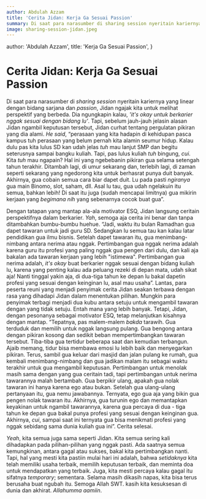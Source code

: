 ```yaml
---
author: Abdulah Azzam
title: 'Cerita Jidan: Kerja Ga Sesuai Passion'
summary: Di saat para narasumber di sharing session nyeritain kariernya yang linear dengan bidang sarjana dan passion, Jidan ngajak kita untuk melihat perspektif yang berbeda. Dia ngungkapin kalau, 'it's okay untuk berkarier nggak sesuai dengan bidang lu'
image: sharing-session-jidan.jpeg
---
```



  author: 'Abdulah Azzam',
  title: 'Kerja Ga Sesuai Passion',
}

# Cerita Jidan: Kerja Ga Sesuai Passion

<div style={{marginBottom: '1rem'}}>
  <NextImage objectFit="cover" width="600" height="600" src="/images/sharing-session-jidan.jpeg" alt="Foto close up Jidan abis cukur rambut sambil tersenyum"/>
</div>

Di saat para narasumber di _sharing session_ nyeritain kariernya yang linear dengan bidang sarjana dan _passion_, Jidan ngajak kita untuk melihat perspektif yang berbeda. Dia ngungkapin kalau, _'it's okay untuk berkarier nggak sesuai dengan bidang lu'_. Tapi, sebelum jauh-jauh jelasin alasan Jidan ngambil keputusan tersebut, Jidan curhat tentang pergulatan pikiran yang dia alami. _He said_, “perasaan yang kita hadapin di kehidupan pasca kampus tuh perasaan yang belum pernah kita alamin seumur hidup. Kalau dulu pas kita lulus SD kan udah jelas _tuh_ mau lanjut SMP dan begitu seterusnya sampai bangku kuliah. Tapi, pas lulus kuliah _tuh_ bingung, _cui_. Kita _tuh_ mau ngapain? Hal ini yang ngebebanin pikiran gua selama setengah tahun terakhir. Ditambah lagi, di umur sekarang dan, terlebih lagi, di zaman seperti sekarang yang ngedorong kita untuk berhasrat punya duit banyak. Akhirnya, gua cobain semua cara biar dapet duit. Lu pada pasti _ngiranya_ gua main Binomo, slot, saham, dll. Asal lu tau, gua udah ngelakuin itu semua, bahkan lebih! Di saat itu juga (sudah mencapai limitnya) gua mikirin kerjaan yang _begimana nih_ yang sebenarnya cocok buat gua”.

Dengan tatapan yang mantap ala-ala motivator ESQ, Jidan langsung ceritain perspektifnya dalam berkarier. _Yah_, semoga aja cerita ini benar dan tanpa ditambahkan bumbu-bumbu huehue. “Jadi, waktu itu bulan Ramadhan gua dapet tawaran untuk jadi guru SD. Sedangkan lu semua tau kan kalau latar pendidikan gua ilmu bisnis. Setelah dapet tawaran itu, gua menimbang-nimbang antara nerima atau nggak. Pertimbangan gua nggak nerima adalah karena guru itu profesi yang paling nggak gua pengen dari dulu, dan kali aja bakalan ada tawaran kerjaan yang lebih "istimewa". Pertimbangan gua nerima adalah, _it's okay_ buat berkarier nggak sesuai dengan bidang kuliah lu, karena yang penting kalau ada peluang rezeki di depan mata, udah sikat aja! Nanti tinggal yakin aja, di dua-tiga tahun ke depan lu bakal dapetin profesi yang sesuai dengan keinginan lu, asal mau usaha”. Lantas, para peserta reuni yang menjadi penyimak cerita Jidan seakan terbawa dengan rasa yang dihadapi Jidan dalam menentukan pilihan. Mungkin para penyimak terbagi menjadi dua kubu antara setuju untuk mengambil tawaran dengan yang tidak setuju. Entah mana yang lebih banyak. Tetapi, Jidan, dengan pesonanya sebagai motivator ESQ, tetap melanjutkan kisahnya dengan mantap. “Tepatnya, pas malem-malem _bakda_ tarawih. Gua terduduk dan memilih untuk nggak langsung pulang. Gua bengong antara dengan pikiran kosong dan sedikit beban mempertimbangkan tawaran tersebut. Tiba-tiba gua tertidur beberapa saat dan kemudian terbangun. Ajaib memang, tidur bisa membawa emosi lu lebih baik dan menyegarkan pikiran. Terus, sambil gua keluar dari masjid dan jalan pulang ke rumah, gua kembali menimbang-nimbang dan gua jadikan malam itu sebagai waktu terakhir untuk gua mengambil keputusan. Pertimbangan untuk menolak masih sama dengan yang gua ceritain tadi, tapi pertimbangan untuk nerima tawarannya malah bertambah. Gua berpikir ulang, apakah gua nolak tawaran ini hanya karena ego atau bukan. Setelah gua ulang-ulang pertanyaan itu, gua nemu jawabannya. Ternyata, ego gua aja yang bikin gua pengen nolak tawaran itu. Akhirnya, gua turunin ego dan memantapkan keyakinan untuk ngambil tawarannya, karena gua percaya di dua - tiga tahun ke depan gua bakal punya profesi yang sesuai dengan keinginan gua. Akhirnya, _cui_, sampai saat ini ternyata gua bisa menikmati profesi yang nggak sebidang sama dunia kuliah gua ini”. Cerita selesai.

_Yeah_, kita semua juga sama seperti Jidan. Kita semua sering kali dihadapkan pada pilihan-pilihan yang nggak pasti. Ada saatnya semua kemungkinan, antara gagal atau sukses, bakal kita pertimbangkan nanti. Tapi, hal yang mesti kita pastiin mulai hari ini adalah, bahwa _setidaknya_ kita telah memiliki usaha terbaik, memilih keputusan terbaik, dan meminta doa untuk mendapatkan yang terbaik. Juga, kita mesti percaya kalau gagal itu sifatnya _temporary_; sementara. Selama masih dikasih napas, kita bisa terus berusaha buat ngubah itu. Semoga Allah SWT. kasih kita kesuksesan di dunia dan akhirat. _Allahumma aamiin_.

